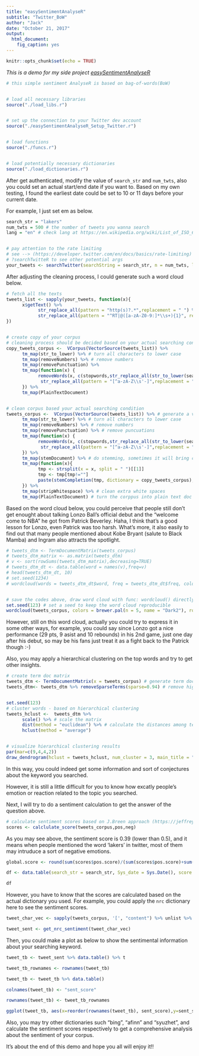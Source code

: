 ```yaml
---
title: "easySentimentAnalyseR"
subtitle: "Twitter_BoW"
author: "Jack"
date: "October 21, 2017"
output: 
  html_document: 
    fig_caption: yes
---
```


```r
knitr::opts_chunk$set(echo = TRUE)
```

*This is a demo for my side project [easySentimentAnalyseR](https://jackho327.github.io/easySentimentAnalyseR/)*

```r
# this simple sentiment AnalyseR is based on bag-of-words(BoW)


# load all necessary libraries
source("./load_libs.r")


# set up the connection to your Twitter dev account
source("./easySentimentAnalyseR_Setup_Twitter.r")


# load functions
source("./funcs.r")


# load potentially necessary dictionaries
source("./load_dictionaries.r")
```

After get authenticated, modify the value of `search_str` and `num_twts`, also you could set an actual start/end date if you want to. Based on my own testing, I found the earliest date could be set to 10 or 11 days before your current date.

For example, I just set em as below.

```r
search_str = "lakers"
num_twts = 500 # the number of tweets you wanna search
lang = "en" # check lang at https://en.wikipedia.org/wiki/List_of_ISO_639-1_codes


# pay attention to the rate limiting 
# see --> (https://developer.twitter.com/en/docs/basics/rate-limiting)
# ?searchTwitteR to see other potential args
your_tweets <- searchTwitter(searchString = search_str, n = num_twts, lang = lang, since = "2017-10-20", until = "2017-10-21")
```

After adjusting the cleaning process, I could generate such a word cloud below.

```r
# fetch all the texts
tweets_list <- sapply(your_tweets, function(x){
      x$getText() %>% 
            str_replace_all(pattern = "http(s)?.*",replacement = " ") %>% # clear urls beforehand
            str_replace_all(pattern = "^RT|@([a-zA-Z0-9:]*\\s+){1}", replacement = "") # clear @users
})


# create copy of your corpus
# cleaning process should be decided based on your actual searching condition
copy_tweets_corpus <-  VCorpus(VectorSource(tweets_list)) %>%
      tm_map(str_to_lower) %>% # turn all characters to lower case
      tm_map(removeNumbers) %>% # remove numbers
      tm_map(removePunctuation) %>% 
      tm_map(function(x) {
            removeWords(x, c(stopwords,str_replace_all(str_to_lower(search_str), "^#", ""))) %>% # remove stop words and the searching word
             str_replace_all(pattern = "[^a-zA-Z\\s'-]",replacement = "")
      }) %>% 
      tm_map(PlainTextDocument) 


# clean corpus based your actual searching condition
tweets_corpus <-  VCorpus(VectorSource(tweets_list)) %>% # generate a volatile corpus (you can try "Permanent" one or "Simple" one)
      tm_map(str_to_lower) %>% # turn all characters to lower case
      tm_map(removeNumbers) %>% # remove numbers
      tm_map(removePunctuation) %>% # remove puncuations
      tm_map(function(x) {
            removeWords(x, c(stopwords,str_replace_all(str_to_lower(search_str), "^#", ""))) %>% # remove stop words and the searching word
             str_replace_all(pattern = "[^a-zA-Z\\s'-]",replacement = "")
      }) %>% 
      tm_map(stemDocument) %>% # do stemming, sometimes it will bring confused results, used it based on you actual requirement
      tm_map(function(x){
            tmp <- strsplit(x = x, split = " ")[[1]]
            tmp <- tmp[tmp!=""]
            paste(stemCompletion(tmp, dictionary = copy_tweets_corpus),collapse = ' ')
      }) %>%
      tm_map(stripWhitespace) %>% # clean extra white spaces 
      tm_map(PlainTextDocument) # turn the corppus into plain text doc
```

Based on the word cloud below, you could perceive that people still don't get enought about talking Lonzo Ball's official debut and the "welcome come to NBA" he got from Patrick Beverley. Haha, I think that's a good lesson for Lonzo, even Patrick was too harsh. What's more, it also easily to find out that many people mentioned about Kobe Bryant (salute to Black Mamba) and Ingram also attracts the spotlight.

```r

# tweets_dtm <- TermDocumentMatrix(tweets_corpus)
# tweets_dtm_matrix <- as.matrix(tweets_dtm)
# v <- sort(rowSums(tweets_dtm_matrix),decreasing=TRUE)
# tweets_dtm_dt <- data.table(word = names(v),freq=v)
# head(tweets_dtm_dt, 10)
# set.seed(1234)
# wordcloud(words = tweets_dtm_dt$word, freq = tweets_dtm_dt$freq, colors = brewer.pal(n = 5, name = "Dark2"), rot.per = .3, min.freq = 2, scale = c(4,1), random.color =  F, max.words = 50, random.order = F)


# save the codes above, draw word cloud with func: wordcloud() directly
set.seed(123) # set a seed to keep the word cloud reproducible
wordcloud(tweets_corpus, colors = brewer.pal(n = 5, name = "Dark2"), rot.per = .3, min.freq = 2, scale = c(4,1), random.color =  F, max.words = 50, random.order = F)
```

However, still on this word cloud, actually you could try to express it in some other ways, for example, you could say since Lonzo got a nice performance (29 pts, 9 asist and 10 rebounds) in his 2nd game, just one day after his debut, so may be his fans just treat it as a fight back to the Patrick though :-)

Also, you may apply a hierarchical clustering on the top words and try to get other insights.


```r
# create term doc matrix
tweets_dtm <- TermDocumentMatrix(x = tweets_corpus) # generate term doc matrix
tweets_dtm<- tweets_dtm %>% removeSparseTerms(sparse=0.94) # remove highly sparse terms, the %>% was avoided in order to tune results conveniently


set.seed(123)
# cluster words - based on hierarchical clustering
tweets_hclust <-  tweets_dtm %>% 
      scale() %>% # scale the matrix
      dist(method = "euclidean") %>% # calculate the distances among terms based on "euclidean" distance
      hclust(method = "average")


# visualize hierarchical clustering results
par(mar=c(9,4,4,2))
draw_dendrogram(hclust = tweets_hclust, num_cluster = 3, main_title = "Word Clusters", border_type = 8, border_lin_type = 5, border_line_width = 2)

```

In this way, you could indeed get some information and sort of conjectures about the keyword you searched.

However, it is still a little difficult for you to know how excatly people's emotion or reaction related to the topic you searched.

Next, I will try to do a sentiment calculation to get the answer of the question above. 

```r
# calculate sentiment scores based on J.Breen approach (https://jeffreybreen.wordpress.com/2011/07/04/twitter-text-mining-r-slides/)
scores <- calclulate_score(tweets_corpus,pos,neg)
```

As you may see above, the sentiment score is 0.39 (lower than 0.5), and it means when people mentioned the word 'lakers' in twitter, most of them may intruduce a sort of negative emotions.

```r
global.score <- round(sum(scores$pos.score)/(sum(scores$pos.score)+sum(scores$neg.score)),digits = 2)

df <- data.table(search_str = search_str, Sys_date = Sys.Date(), score = global.score)

df
```

However, you have to know that the scores are calculated based on the actual dictionary you used. For example, you could apply the `nrc` dictionary here to see the sentiment scores.

```r
tweet_char_vec <- sapply(tweets_corpus, '[', "content") %>% unlist %>% as.character() %>% paste(collapse = ' ')

tweet_sent <- get_nrc_sentiment(tweet_char_vec)

```

Then, you could make a plot as below to show the sentimental information about your searching keyword.

```r
tweet_tb <- tweet_sent %>% data.table() %>% t

tweet_tb_rownames <- rownames(tweet_tb)

tweet_tb <- tweet_tb %>% data.table()

colnames(tweet_tb) <- "sent_score"

rownames(tweet_tb) <- tweet_tb_rownames

ggplot(tweet_tb, aes(x=reorder(rownames(tweet_tb), sent_score),y=sent_score)) + geom_bar(stat='identity', fill = brewer.pal(n = 10, name = "Spectral")) + ggtitle(label = "Sentiment Scores", subtitle = "based on NRC dictionary") + labs(x = "category") + theme_bw()
```

Also, you may try other dictionaries such "bing", "afinn" and "syuzhet", and calculate the sentiment scores respectively to get a comprehensive analysis about the sentiment of your corpus.

It's about the end of this demo and hope you all will enjoy it!!
